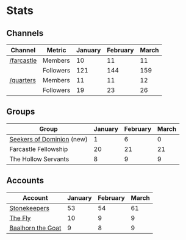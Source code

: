 # Stats

## Channels

| Channel | Metric | January | February | March |
|---------|---------|----------|-----------|-----------|
| [/farcastle](https://warpcast.com/~/channel/farcastle) | Members | 10 | 11 | 11 |
| | Followers | 121 | 144 | 159 |
| [/quarters](https://warpcast.com/~/channel/quarters) | Members | 11 | 11 | 12 |
| | Followers | 19 | 23 | 26 |

## Groups

| Group | January | February | March |
|-------|----------|-----------|-----------|
| [Seekers of Dominion](https://warpcast.com/~/group/mb7_cOwRIqgZoSIo78CB8g) (new) | 1 | 6 | 0 |
| Farcastle Fellowship | 20 | 21 | 21 |
| The Hollow Servants | 8 | 9 | 9 |

## Accounts

| Account | January | February | March |
|---------|----------|-----------|-----------|
| [Stonekeepers](https://warpcast.com/stonekeepers) | 53 | 54 | 61 |
| [The Fly](https://warpcast.com/thefly) | 10 | 9 | 9 |
| [Baalhorn the Goat](https://warpcast.com/baalhorn) | 9 | 8 | 9 |
